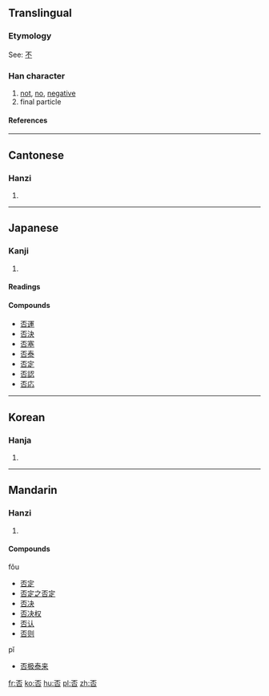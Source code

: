 ==Translingual==
===Etymology===
See: [[不]]
===Han character===
{{Han char|rn=30|rad=口|as=04|sn=7|four=1060<sub>9</sub>|canj=一火口 (MFR)}}
# [[not]], [[no]], [[negative]]
# final particle
====References====
{{Han ref|kx=0178.020|dkj=03340|dj=0395.110|hdz=10586.050|uh=5426|ud=21542|bh=A75F|bd=42847}}
----
==Cantonese==
===Hanzi===
{{yue-hanzi|jyut=|y=fau2}}
# {{defn|Cantonese}}
----
==Japanese==
===Kanji===
{{ja-kanji|grade=|rs=口04}}
# {{defn|Japanese}} 
====Readings====
{{ja-readings|on=[[ひ]] (hi)|kun=[[いな]] (ina), [[いなむ]] (inamu), [[あらず]] (arazu)}}

====Compounds====
*[[否運]]
*[[否決]]
*[[否塞]]
*[[否泰]]
*[[否定]]
*[[否認]]
*[[否応]]
----
==Korean==
===Hanja===
{{ko-hanja|hangeul=[[부]], [[비]]|rv=bu, bi|mr=pu, pi}}
# {{defn|Korean}}
----
==Mandarin==
===Hanzi===
{{cmn-hanzi|pin=[[fǒu]] (fou3), [[pǐ]] (pi3)|wg=fou<sup>3</sup>, p'i<sup>3</sup>}}
# {{defn|Mandarin}}

====Compounds====
fǒu
*[[否定]]
*[[否定之否定]]
*[[否决]]
*[[否决权]]
*[[否认]]
*[[否则]]
pǐ
*[[否极泰来]]

[[fr:否]]
[[ko:否]]
[[hu:否]]
[[pl:否]]
[[zh:否]]